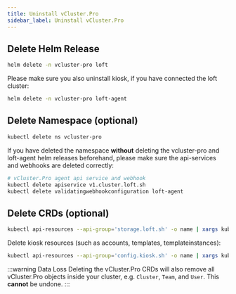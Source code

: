 ```yaml
---
title: Uninstall vCluster.Pro
sidebar_label: Uninstall vCluster.Pro
---
```


## Delete Helm Release

```bash
helm delete -n vcluster-pro loft
```

Please make sure you also uninstall kiosk, if you have connected the loft cluster:

```bash
helm delete -n vcluster-pro loft-agent
```

## Delete Namespace (optional)

```bash
kubectl delete ns vcluster-pro
```

If you have deleted the namespace **without** deleting the vcluster-pro and loft-agent helm releases beforehand, please make sure the api-services and webhooks are deleted correctly:

```bash
# vCluster.Pro agent api service and webhook
kubectl delete apiservice v1.cluster.loft.sh
kubectl delete validatingwebhookconfiguration loft-agent
```

## Delete CRDs (optional)

```bash
kubectl api-resources --api-group='storage.loft.sh' -o name | xargs kubectl delete crd
```

Delete kiosk resources (such as accounts, templates, templateinstances):

```bash
kubectl api-resources --api-group='config.kiosk.sh' -o name | xargs kubectl delete crd
```

:::warning Data Loss
Deleting the vCluster.Pro CRDs will also remove all vCluster.Pro objects inside your cluster, e.g. `Cluster`, `Team`, and `User`. This **cannot** be undone.
:::
